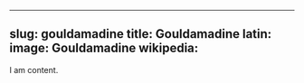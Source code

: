 
---
slug: gouldamadine
title: Gouldamadine
latin:
image: Gouldamadine
wikipedia: 
---

I am content.
